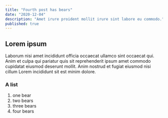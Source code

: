 ```yaml
---
title: "Fourth post has bears"
date: "2020-12-04"
description: "Amet irure proident mollit irure sint labore eu commodo."
published: true
---
```


## Lorem ipsum

Laborum nisi amet incididunt officia occaecat ullamco sint occaecat qui. Anim et culpa qui pariatur quis sit reprehenderit ipsum amet commodo cupidatat eiusmod deserunt mollit. Anim nostrud et fugiat eiusmod nisi cillum Lorem incididunt sit est minim dolore.
 

### A list
1.  one bear
2.  two bears
3.  three bears
4.  four bears
